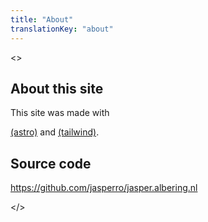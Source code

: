 ```yaml
---
title: "About"
translationKey: "about"
---
```



<>
## About this site

This site was made with

<a href="https://astro.build/"><Icon name="astro" class="m-0 inline h-8 w-8" /> (astro)</a> and <a href="https://tailwindcss.com/"><Icon name="tailwind" class="m-0 inline h-8 w-8" /> (tailwind)</a>.

## Source code

https://github.com/jasperro/jasper.albering.nl

</>
